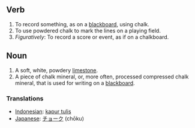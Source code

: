 ==Verb==
#To record something, as on a [[blackboard]], using chalk.
#To use powdered chalk to mark the lines on a playing field.
#''Figuratively'': To record a score or event, as if on a chalkboard.
== Noun ==
#A soft, white, powdery [[limestone]].
#A piece of chalk mineral, or, more often, processed compressed chalk mineral, that is used for writing on a [[blackboard]].
=== Translations ===
*[[Indonesian]]: [[kapur tulis]]
*[[Japanese]]: [[チョーク]] (chōku)